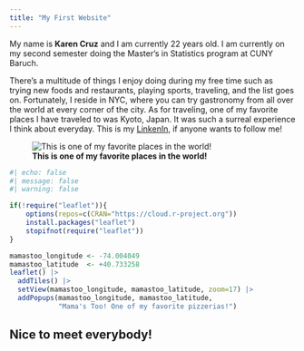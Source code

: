```yaml
---
title: "My First Website"
---
```


My name is **Karen Cruz** and I am currently 22 years old. 
I am currently on my second semester doing the Master's in Statistics program at CUNY Baruch.

There's a multitude of things I enjoy doing during my free time such as trying new foods and restaurants, playing sports, traveling, and the list goes on. Fortunately, I reside in NYC, where you can try gastronomy from all over the world at every corner of the city. As for traveling, one of my favorite places I have traveled to was Kyoto, Japan. It was such a surreal experience I think about everyday. This is my [LinkenIn](https://www.linkedin.com/in/karen-cruz-), if anyone wants to follow me!

![**This is one of my favorite places in the world!**](https://media.tacdn.com/media/attractions-splice-spp-360x240/07/7e/e6/f8.jpg)
```r
#| echo: false
#| message: false
#| warning: false

if(!require("leaflet")){
    options(repos=c(CRAN="https://cloud.r-project.org"))
    install.packages("leaflet")
    stopifnot(require("leaflet"))
}

mamastoo_longitude <- -74.004049
mamastoo_latitude  <- +40.733258
leaflet() |>
  addTiles() |>
  setView(mamastoo_longitude, mamastoo_latitude, zoom=17) |>
  addPopups(mamastoo_longitude, mamastoo_latitude, 
            "Mama's Too! One of my favorite pizzerias!")
```



## Nice to meet everybody! 
